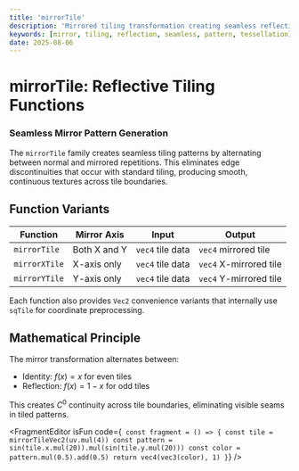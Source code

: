 ```yaml
---
title: 'mirrorTile'
description: 'Mirrored tiling transformation creating seamless reflective pattern repetitions'
keywords: [mirror, tiling, reflection, seamless, pattern, tessellation]
date: 2025-08-06
---
```



# mirrorTile: Reflective Tiling Functions

### Seamless Mirror Pattern Generation

The `mirrorTile` family creates seamless tiling patterns by alternating between normal and mirrored repetitions. This eliminates edge discontinuities that occur with standard tiling, producing smooth, continuous textures across tile boundaries.

## Function Variants

| Function      | Mirror Axis  | Input            | Output                 |
| ------------- | ------------ | ---------------- | ---------------------- |
| `mirrorTile`  | Both X and Y | `vec4` tile data | `vec4` mirrored tile   |
| `mirrorXTile` | X-axis only  | `vec4` tile data | `vec4` X-mirrored tile |
| `mirrorYTile` | Y-axis only  | `vec4` tile data | `vec4` Y-mirrored tile |

Each function also provides `Vec2` convenience variants that internally use `sqTile` for coordinate preprocessing.

## Mathematical Principle

The mirror transformation alternates between:

- Identity: $f(x) = x$ for even tiles
- Reflection: $f(x) = 1 - x$ for odd tiles

This creates $C^0$ continuity across tile boundaries, eliminating visible seams in tiled patterns.

<FragmentEditor
        isFun
        code={`
const fragment = () => {
        const tile = mirrorTileVec2(uv.mul(4))
        const pattern = sin(tile.x.mul(20)).mul(sin(tile.y.mul(20)))
        const color = pattern.mul(0.5).add(0.5)
        return vec4(vec3(color), 1)
}`}
/>
